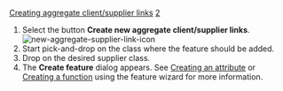 [[Property:title|Creating aggregate client/supplier links]]
[[Property:weight|2]]
# Select the button '''Create new aggregate client/supplier links'''.  [[Image:new-aggregate-supplier-link-icon]]  
# Start pick-and-drop on the class where the feature should be added.
# Drop on the desired supplier class.
# The '''Create feature''' dialog appears. See [[Adding an attribute|Creating an attribute]]  or [[Adding a function|Creating a function]]  using the feature wizard for more information. 

{{seealso|'''See Also'''<br/>
[[Creating client/supplier links|Creating client/supplier links]] <br/>
[[Creating inheritance links|Creating Inheritance links]] <br/>
[[New feature dialog: Introduction|Feature wizard]] }}




